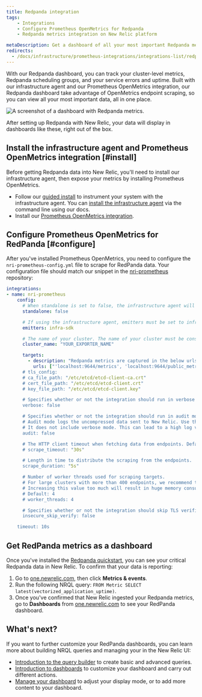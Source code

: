 ```yaml
---
title: Redpanda integration
tags:
    - Integrations
    - Configure Prometheus OpenMetrics for Redpanda
    - Redpanda metrics integration on New Relic platform

metaDescription: Get a dashboard of all your most important Redpanda metrics with our Redpanda quickstart. 
redirects:
  - /docs/infrastructure/prometheus-integrations/integrations-list/redpanda-integration
---
```



With our Redpanda dashboard, you can track your cluster-level metrics, Redpanda scheduling groups, and your service errors and uptime. Built with our infrastructure agent and our Prometheus OpenMetrics integration, our Redpanda dashboard take advantage of OpenMetrics endpoint scraping, so you can view all your most important data, all in one place.

<img
    src={prometheusRedpandaIntegration}
    title="Redpanda dashboard landing page"
    alt="A screenshot of a dashboard with Redpanda metrics."
/>
<figcaption>
After setting up Redpanda with New Relic, your data will display in dashboards like these, right out of the box. 
</figcaption> 

## Install the infrastructure agent and Prometheus OpenMetrics integration [#install]

Before getting Redpanda data into New Relic, you'll need to install our infrastructure agent, then expose your metrics by installing Prometheus OpenMetrics. 

* Follow our [guided install](https://one.newrelic.com/nr1-core?state=5e236fa2-fbfd-1f53-e55d-9241d2a73068) to instrument your system with the infrastructure agent. You can [install the infrastructure agent](/docs/infrastructure/install-infrastructure-agent/linux-installation/install-infrastructure-monitoring-agent-linux) via the command line using our docs.
* Install our [Prometheus OpenMetrics integration](/docs/infrastructure/prometheus-integrations/install-configure-openmetrics/install-update-or-uninstall-your-prometheus-openmetrics-integration).

## Configure Prometheus OpenMetrics for RedPanda [#configure]

After you've installed Prometheus OpenMetrics, you need to configure the `nri-prometheus-config.yml` file to scrape for RedPanda data. Your configuration file should match our snippet in the [nri-prometheus](https://github.com/newrelic/nri-prometheus/blob/main/configs/nri-prometheus-config.yml.sample) repository: 

```yml
integrations:
- name: nri-prometheus
    config:
      # When standalone is set to false, the infrastructure agent will need to send data so nri-prometheus can work. Defaults to true.
      standalone: false

      # If using the infrastructure agent, emitters must be set to infra-sdk
      emitters: infra-sdk

      # The name of your cluster. The name of your cluster must be consistent across New Relic products so the infrastructure agent and Prometheus OpenMetrics can scrape data from the cluster.
      cluster_name: "YOUR_EXPORTER_NAME"

      targets:
        - description: "Redpanda metrics are captured in the below urls"
          urls: ["'localhost:9644/metrics', 'localhost:9644/public_metrics']
      # tls_config:
      # ca_file_path: "/etc/etcd/etcd-client-ca.crt"
      # cert_file_path: "/etc/etcd/etcd-client.crt"
      # key_file_path: "/etc/etcd/etcd-client.key"

      # Specifies whether or not the integration should run in verbose mode. Defaults to false.
      verbose: false

      # Specifies whether or not the integration should run in audit mode. Defaults to false.
      # Audit mode logs the uncompressed data sent to New Relic. Use this to log all data sent.
      # It does not include verbose mode. This can lead to a high log volume, so use with care.
      audit: false

      # The HTTP client timeout when fetching data from endpoints. Defaults to 30s.
      # scrape_timeout: "30s"

      # Length in time to distribute the scraping from the endpoints.
      scrape_duration: "5s"

      # Number of worker threads used for scraping targets.
      # For large clusters with more than 400 endpoints, we recommend that you slowly increase until scrape time falls between the desired `scrape_duration`.
      # Increasing this value too much will result in huge memory consumption if too many metrics are being scraped.
      # Default: 4
      # worker_threads: 4

      # Specifies whether or not the integration should skip TLS verification. Defaults to false.
      insecure_skip_verify: false

    timeout: 10s
```

## Get RedPanda metrics as a dashboard

Once you've installed the [Redpanda quickstart](https://newrelic.com/instant-observability/redpanda), you can see your critical Redpanda data in New Relic. To confirm that your data is reporting:

1. Go to [one.newrelic.com](https://one.newrelic.com/all-capabilities), then click **Metrics & events**.
2. Run the following NRQL query: `FROM Metric SELECT latest(vectorized_application_uptime)`.
3. Once you've confirmed that New Relic ingested your Redpanda metrics, go to **Dashboards** from [one.newrelic.com](https://one.newrelic.com/all-capabilities) to see your RedPanda dashboard.

## What's next?

If you want to further customize your RedPanda dashboards, you can learn more about building NRQL queries and managing your <InlinePopover type="dashboards" /> in the New Relic UI:

* [Introduction to the query builder](/docs/query-your-data/explore-query-data/query-builder/introduction-query-builder) to create basic and advanced queries.
* [Introduction to dashboards](/docs/query-your-data/explore-query-data/dashboards/introduction-dashboards) to customize your dashboard and carry out different actions.
* [Manage your dashboard](/docs/query-your-data/explore-query-data/dashboards/manage-your-dashboard) to adjust your <InlinePopover type="dashboards" /> display mode, or to add more content to your dashboard. 